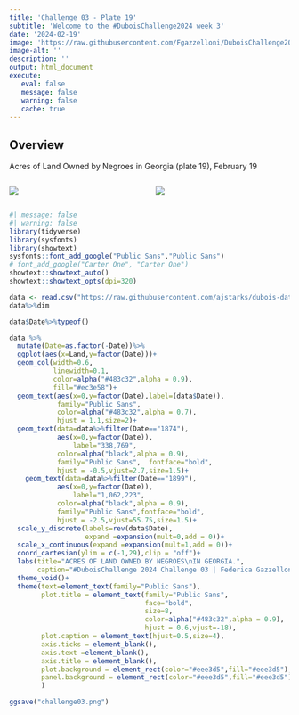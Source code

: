```yaml
---
title: 'Challenge 03 - Plate 19'
subtitle: 'Welcome to the #DuboisChallenge2024 week 3'
date: '2024-02-19'
image: 'https://raw.githubusercontent.com/Fgazzelloni/DuboisChallenge2024_FG/main/2024/challenge03/challenge03.png'
image-alt: ''
description: ''
output: html_document
execute: 
   eval: false
   message: false
   warning: false
   cache: true
---
```



## Overview

Acres of Land Owned by Negroes in Georgia (plate 19), February 19

:::: {.columns}

::: {.column width="50%"}

![](https://raw.githubusercontent.com/Fgazzelloni/DuboisChallenge2024_FG/main/2024/challenge03/challenge03.png)

:::


::: {.column width="50%"}


![](https://raw.githubusercontent.com/ajstarks/dubois-data-portraits/master/challenge/2024/challenge03/original-plate-19.jpg)

:::

::::




```r
#| message: false
#| warning: false
library(tidyverse)
library(sysfonts)
library(showtext)
sysfonts::font_add_google("Public Sans","Public Sans")
# font_add_google("Carter One", "Carter One")
showtext::showtext_auto()
showtext::showtext_opts(dpi=320)
```


```r
data <- read.csv("https://raw.githubusercontent.com/ajstarks/dubois-data-portraits/master/challenge/2024/challenge03/data.csv")
data%>%dim
```
```r
data$Date%>%typeof()
```


```r
data %>%
  mutate(Date=as.factor(-Date))%>%
  ggplot(aes(x=Land,y=factor(Date)))+
  geom_col(width=0.6,
           linewidth=0.1,
           color=alpha("#483c32",alpha = 0.9),
           fill="#ec3e58")+
  geom_text(aes(x=0,y=factor(Date),label=(data$Date)),
            family="Public Sans",
            color=alpha("#483c32",alpha = 0.7),
            hjust = 1.1,size=2)+
  geom_text(data=data%>%filter(Date=="1874"),
            aes(x=0,y=factor(Date)),
                label="338,769",
            color=alpha("black",alpha = 0.9),
            family="Public Sans",  fontface="bold",
            hjust = -0.5,vjust=2.7,size=1.5)+
    geom_text(data=data%>%filter(Date=="1899"),
            aes(x=0,y=factor(Date)),
                label="1,062,223",
            color=alpha("black",alpha = 0.9),
            family="Public Sans",fontface="bold",
            hjust = -2.5,vjust=55.75,size=1.5)+
  scale_y_discrete(labels=rev(data$Date),
                   expand =expansion(mult=0,add = 0))+
  scale_x_continuous(expand =expansion(mult=1,add = 0))+
  coord_cartesian(ylim = c(-1,29),clip = "off")+
  labs(title="ACRES OF LAND OWNED BY NEGROES\nIN GEORGIA.",
       caption="#DuboisChallenge 2024 Challenge 03 | Federica Gazzelloni")+
  theme_void()+
  theme(text=element_text(family="Public Sans"),
        plot.title = element_text(family="Public Sans",
                                  face="bold",
                                  size=8,
                                  color=alpha("#483c32",alpha = 0.9),
                                  hjust = 0.6,vjust=-18),
        plot.caption = element_text(hjust=0.5,size=4),
        axis.ticks = element_blank(),
        axis.text =element_blank(),
        axis.title = element_blank(),
        plot.background = element_rect(color="#eee3d5",fill="#eee3d5"),
        panel.background = element_rect(color="#eee3d5",fill="#eee3d5")
        )
```
```r
ggsave("challenge03.png")
```

